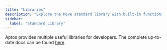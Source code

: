 ```yaml
---
title: "Libraries"
description: "Explore the Move standard library with built-in functions, utilities, and common patterns for smart contract development."
sidebar:
  label: "Standard Library"
---
```


Aptos provides multiple useful libraries for developers. The complete up-to-date
docs can be found [here](/move-reference).
